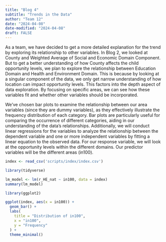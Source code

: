 ```yaml
---
title: "Blog 4"
subtitle: "Trends in the Data"
author: "Team 12"
date: "2024-04-08"
date-modified: "2024-04-08"
draft: FALSE
---
```

As a team, we have decided to get a more detailed explanation for the trend by exploring its relationship to other variables. In Blog 2, we looked at County and Weighted Average of Social and Economic Domain Component. But to get a better understanding of how County affects the child opportunity levels, we plan to explore the relationship between Education Domain and Health and Environment Domain. This is because by looking at a singular component of the data, we only get narrow understanding of how location can impact opportunity levels. This factors into the depth aspect of data exploration. By focusing on specific areas, we can see how these variables fit and whether other variables should be incorporated. 

We've chosen bar plots to examine the relationship between our area variables (since they are dummy variables), as they effectively illustrate the frequency distribution of each category. Bar plots are particularly useful for comparing the occurrence of different categories, aiding in our understanding of the data's relationships. Additionally, we will conduct linear regressions for the variables to analyze the relationship between the dependent variable and one or more independent variables by fitting a linear equation to the observed data. For our response variable, we will look at the opportunity levels within the different domains. Our predictor variables will be the different areas (in100). 

```r
index <- read_csv('scripts/index/index.csv')

library(tidyverse)

lm_model <- lm(r_HE_nat ~ in100, data = index)
summary(lm_model)
```

```r
library(ggplot2)

ggplot(index, aes(x = in100)) +
  geom_bar() +
  labs(
    title = "Distribution of in100",
    x = "in100",
    y = "Frequency"
  ) +
  theme_minimal()


```
